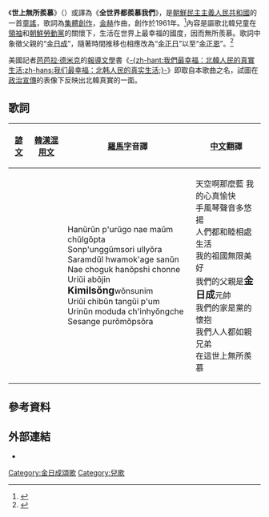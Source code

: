 {{noteTA
|G1=地名
}}
{{Infobox Korean name
|hangul=세상에 부럼없어라
|hanja=世上에 부럼없어라
|rr=Sesange bureomeopseora
|mr=Sesange purŏmŏpsŏra
}}
《'''世上無所羨慕'''》（{{kor|세상에 부럼없어라}}）或譯為《'''全世界都羨慕我們'''》，是[[朝鮮民主主義人民共和國|朝鮮民主主義人民共和國]]的一首[[童謠|童謠]]，歌詞為[[集體創作|集體創作]]，[[金赫|金赫]]作曲，創作於1961年。<ref>{{Cite web |url=http://juche.blog.fc2.com/blog-entry-320.html |title=この世に羨むものはない |access-date=2014-12-13 |archive-date=2019-09-10 |archive-url=https://web.archive.org/web/20190910234831/http://juche.blog.fc2.com/blog-entry-320.html }}</ref>內容是謳歌北韓兒童在[[朝鮮民主主義人民共和國領導人列表|領袖]]和[[朝鮮勞動黨|朝鮮勞動黨]]的關懷下，生活在世界上最幸福的國度，因而無所羨慕。歌詞中象徵父親的“[[金日成|金日成]]”，隨著時間推移也相應改為“[[金正日|金正日]]”以至“[[金正恩|金正恩]]”。<ref>{{Cite web |url=http://www.uriminzokkiri.com/index.php?ptype=gisa2&no=197637 |title=경애하는 김정은원수님은 우리의 친아버지이십니다 |access-date=2014-12-13 |archive-date=2019-09-14 |archive-url=https://web.archive.org/web/20190914081955/http://www.uriminzokkiri.com/index.php?ptype=gisa2&no=197637 }}</ref>

美國記者[[芭芭拉·德米克|芭芭拉·德米克]]的[[報導文學|報導文學]]書《[[我們最幸福：北韓人民的真實生活|-{zh-hant:我們最幸福：北韓人民的真實生活;zh-hans:我们最幸福：北韩人民的真实生活;}-]]》即取自本歌曲之名，試圖在[[政治宣傳|政治宣傳]]的表像下反映出北韓真實的一面。

==歌詞==
{| class="wikitable" cellpadding="1"
! scope=col | [[諺文|諺文]]
! scope=col | [[韓漢混用文|韓漢混用文]]
! scope=col | [[羅馬字|羅馬字]]音譯
! scope=col | [[中文|中文]]翻譯
|- style="vertical-align:top; white-space:nowrap;"
|
{{lang|ko|하늘은 푸르고 내 마음 즐겁다<br />
손풍금소리 울려라<br />
사람들 화목하게 사는<br />
내 조국 한없이 좋네<br />
우리의 아버진 <big>'''김일성'''</big>원수님<br />
우리의 집은 당의 품<br />
우리는 모두다 친형제<br />
세상에 부럼없어라<ref>[http://www.uriminzokkiri.com/index.php?ptype=gisa1&no=81974 《세상에 부럼없어라!》]</ref>}}
|
{{lang|ko|하늘은 푸르고 내 마음 즐겁다<br />
손風琴소리 울려라<br />
사람들 和睦하게 사는<br />
내 祖國 限없이 좋네<br />
우리의 아버진 <big>'''金日成'''</big>元帥님<br />
우리의 집은 黨의 품<br />
우리는 모두다 親兄弟<br />
世上에 부럼없어라}}
|
Hanŭrŭn p'urŭgo nae maŭm chŭlgŏpta<br />
Sonp'unggŭmsori ullyŏra<br />
Saramdŭl hwamok'age sanŭn<br />
Nae choguk hanŏpshi chonne<br />
Uriŭi abŏjin <big>'''Kimilsŏng'''</big>wŏnsunim<br />
Uriŭi chibŭn tangŭi p'um<br />
Urinŭn moduda ch'inhyŏngche<br />
Sesange purŏmŏpsŏra
|
天空啊那麼藍 我的心真愉快<br />
手風琴聲音多悠揚<br />
人們都和睦相處生活<br />
我的祖國無限美好<br />
我們的父親是<big>'''金日成'''</big>元帥<br />
我們的家是黨的懷抱<br />
我們人人都如親兄弟<br />
在這世上無所羨慕
|}

==參考資料==
<references/>

==外部連結==
* {{youtube|6mVjTODPyUU|世上無所羨慕}}

{{朝鮮歌曲}}
[[Category:金日成頌歌|Category:金日成頌歌]]
[[Category:兒歌|Category:兒歌]]